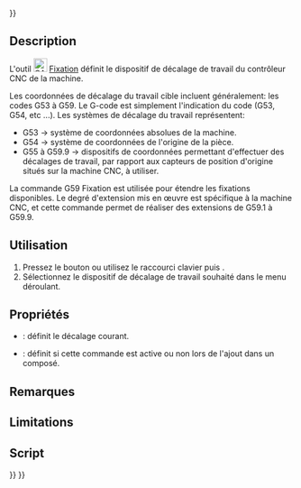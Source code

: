 <languages/>
{{UnfinishedDocu{{#translation:}}}}

{{Docnav/fr
|[[CAM_DressupZCorrect/fr|Correction en Z]]
|[[CAM_Comment/fr|Commentaire]]
|[[CAM_Workbench/fr|Atelier CAM]]
|IconL=CAM_DressupZCorrect.svg
|IconR=CAM_Comment.svg
|IconC=Workbench_CAM.svg
}}

{{GuiCommand/fr
|Name=CAM Fixture
|Name/fr=CAM Fixations
|MenuLocation=CAM → Autres commandes → Fixations
|Workbenches=[[CAM_Workbench/fr|CAM]]
}}

==Description==

L'outil [[Image:CAM_Fixture.svg|24px]] [[CAM_Fixture/fr|Fixation]] définit le dispositif de décalage de travail du contrôleur CNC de la machine.

Les coordonnées de décalage du travail cible incluent généralement: les codes G53 à G59. Le G-code est simplement l'indication du code (G53, G54, etc ...). Les systèmes de décalage du travail représentent:
* G53 → système de coordonnées absolues de la machine.
* G54 → système de coordonnées de l'origine de la pièce.
* G55 à G59.9 → dispositifs de coordonnées permettant d'effectuer des décalages de travail, par rapport aux capteurs de position d'origine situés sur la machine CNC, à utiliser.

La commande G59 Fixation est utilisée pour étendre les fixations disponibles. Le degré d'extension mis en œuvre est spécifique à la machine CNC, et cette commande permet de réaliser des extensions de G59.1 à G59.9.

<span id="Usage"></span>
== Utilisation ==

# Pressez le bouton {{KEY|[[Image:CAM_Fixture.svg|16px]] [[CAM_Fixture/fr|Fixation]]}} ou utilisez le raccourci clavier {{KEY|P}} puis {{KEY|F}}.
# Sélectionnez le dispositif de décalage de travail souhaité dans le menu déroulant.

<span id="Properties"></span>
==Propriétés==

* {{PropertyData|Fixture}} : définit le décalage courant.
* {{PropertyData|Active}} : définit si cette commande est active ou non lors de l'ajout dans un composé.

<span id="Notes"></span>
==Remarques==

==Limitations==

<span id="Scripting"></span>
==Script==


{{Docnav/fr
|[[CAM_DressupZCorrect/fr|Correction en Z]]
|[[CAM_Comment/fr|Commentaire]]
|[[CAM_Workbench/fr|Atelier CAM]]
|IconL=CAM_DressupZCorrect.svg
|IconR=CAM_Comment.svg
|IconC=Workbench_CAM.svg
}}

{{CAM_Tools_navi{{#translation:}}}}
{{Userdocnavi{{#translation:}}}}